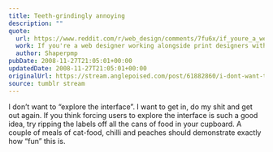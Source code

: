 ```yaml
---
title: Teeth-grindingly annoying
description: ""
quote:
  url: https://www.reddit.com/r/web_design/comments/7fu6x/if_youre_a_web_designer_working_alongside_print/c06jlj1/
  work: If you're a web designer working alongside print designers with little to no web design/dev knowledge, how is your experience?
  author: Shaperpmp
pubDate: 2008-11-27T21:05:01+00:00
updatedDate: 2008-11-27T21:05:01+00:00
originalUrl: https://stream.anglepoised.com/post/61882860/i-dont-want-to-explore-the-interface-i-want-to
source: tumblr stream
---
```


I don&rsquo;t want to &ldquo;explore the interface&rdquo;. I want to get in, do my shit and get out again. If you think forcing users to explore the interface is such a good idea, try ripping the labels off all the cans of food in your cupboard. A couple of meals of cat-food, chilli and peaches should demonstrate exactly how &ldquo;fun&rdquo; this is.
